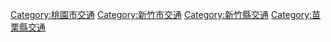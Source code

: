 {{navbox
<!-- | navbar = plain -->
| name   = 新竹客運
| title  = [[新竹客運]]營業車站
| style=width:100%
| group1 = '''新竹地區'''
|  list1 = [[新竹客運新竹站|新竹站]] - [[新竹客運湖口站|湖口站]] 
| group2 = '''竹東地區'''
|  list2 = [[新竹客運竹東站|竹東站]] - [[新竹客運下公館站|下公館站]]  
| group3 = '''關西地區'''
|  list3 = [[新竹客運關西站|關西站]] - [[新竹客運新埔站|新埔站]]
| group4 = '''中壢地區'''
|  list4 = [[新竹客運中壢站|中壢站]] - [[新竹客運龍潭站|龍潭站]]- [[新竹客運楊梅站|楊梅站]]
| group5 = '''苗栗地區'''
|  list5 = [[新竹客運苗栗站|苗栗站]] - [[新竹客運大湖站|大湖站]]}}
<noinclude>
[[Category:桃園市交通]]
[[Category:新竹市交通]]
[[Category:新竹縣交通]]
[[Category:苗栗縣交通]]
</noinclude>